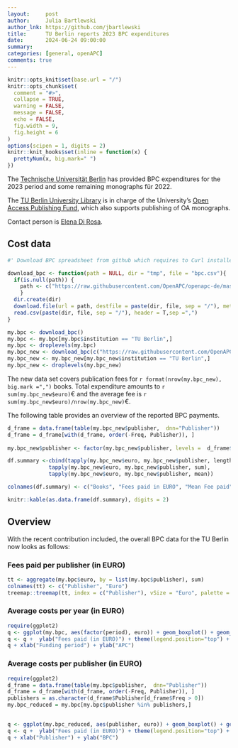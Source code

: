 ```yaml
---
layout:     post
author:     Julia Bartlewski
author_lnk: https://github.com/jbartlewski
title:      TU Berlin reports 2023 BPC expenditures
date:       2024-06-24 09:00:00
summary:    
categories: [general, openAPC]
comments: true
---
```



```r
knitr::opts_knit$set(base.url = "/")
knitr::opts_chunk$set(
  comment = "#>",
  collapse = TRUE,
  warning = FALSE, 
  message = FALSE,
  echo = FALSE,
  fig.width = 9,
  fig.height = 6
)
options(scipen = 1, digits = 2)
knitr::knit_hooks$set(inline = function(x) {
  prettyNum(x, big.mark=" ")
})
```
The [Technische Universität Berlin](https://www.tu.berlin/en/) has provided BPC expenditures for the 2023 period and some remaining monographs für 2022.

The [TU Berlin University Library](http://www.ub.tu-berlin.de/en/home/) is in charge of the University's [Open Access Publishing Fund](https://www.tu.berlin/en/ub/research-publishing/publishing/financing-for-open-access-publications/financing-for-open-access-books), which also supports publishing of OA monographs.

Contact person is [Elena Di Rosa](mailto:publikationsfonds@ub.tu-berlin.de).

## Cost data

```r
#' Download BPC spreadsheet from github which requires to Curl installed

download_bpc <- function(path = NULL, dir = "tmp", file = "bpc.csv"){
  if(is.null(path)) {
    path <- c("https://raw.githubusercontent.com/OpenAPC/openapc-de/master/data/bpc.csv")
    } 
  dir.create(dir) 
  download.file(url = path, destfile = paste(dir, file, sep = "/"), method = "curl")
  read.csv(paste(dir, file, sep = "/"), header = T,sep =",")
}

my.bpc <- download_bpc()
my.bpc <- my.bpc[my.bpc$institution == "TU Berlin",]
my.bpc <- droplevels(my.bpc)
my.bpc_new <- download_bpc(c("https://raw.githubusercontent.com/OpenAPC/openapc-de/master/data/tuberlin/BPC_23_enriched.csv"))
my.bpc_new <- my.bpc_new[my.bpc_new$institution == "TU Berlin",]
my.bpc_new <- droplevels(my.bpc_new)
```

The new data set covers publication fees for `r format(nrow(my.bpc_new), big.mark =",")` books. Total expenditure amounts to `r sum(my.bpc_new$euro)`€ and the average fee is `r sum(my.bpc_new$euro)/nrow(my.bpc_new)`€.

The following table provides an overview of the reported BPC payments.

```r
d_frame = data.frame(table(my.bpc_new$publisher,  dnn="Publisher"))                 
d_frame = d_frame[with(d_frame, order(-Freq, Publisher)), ]                                           
                                    
my.bpc_new$publisher <- factor(my.bpc_new$publisher, levels =  d_frame$Publisher)

df.summary <-cbind(tapply(my.bpc_new$euro, my.bpc_new$publisher, length),
             tapply(my.bpc_new$euro, my.bpc_new$publisher, sum),
             tapply(my.bpc_new$euro, my.bpc_new$publisher, mean))

colnames(df.summary) <- c("Books", "Fees paid in EURO", "Mean Fee paid")

knitr::kable(as.data.frame(df.summary), digits = 2)
```

## Overview

With the recent contribution included, the overall BPC data for the TU Berlin now looks as follows:

### Fees paid per publisher (in EURO)

```r
tt <- aggregate(my.bpc$euro, by = list(my.bpc$publisher), sum)
colnames(tt) <- c("Publisher", "Euro")
treemap::treemap(tt, index = c("Publisher"), vSize = "Euro", palette = "Paired")
```

###  Average costs per year (in EURO)

```r
require(ggplot2)
q <- ggplot(my.bpc, aes(factor(period), euro)) + geom_boxplot() + geom_point()
q <- q +  ylab("Fees paid (in EURO)") + theme(legend.position="top") + theme_bw(base_size = 18)
q + xlab("Funding period") + ylab("APC")
```

###  Average costs per publisher (in EURO)

```r
require(ggplot2)
d_frame = data.frame(table(my.bpc$publisher,  dnn="Publisher"))                 
d_frame = d_frame[with(d_frame, order(-Freq, Publisher)), ]
publishers = as.character(d_frame$Publisher[d_frame$Freq > 0])
my.bpc_reduced = my.bpc[my.bpc$publisher %in% publishers,]

  
q <- ggplot(my.bpc_reduced, aes(publisher, euro)) + geom_boxplot() + geom_point()
q <- q +  ylab("Fees paid (in EURO)") + theme(legend.position="top") + theme_bw(base_size = 18) + coord_flip()
q + xlab("Publisher") + ylab("BPC")
```
